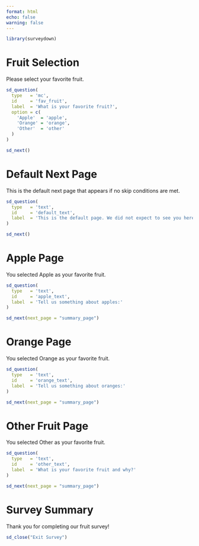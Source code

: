 ```yaml
---
format: html
echo: false
warning: false
---
```


```r
library(surveydown)
```

::: {#initial_page .sd-page}

# Fruit Selection

Please select your favorite fruit.

```r
sd_question(
  type   = 'mc',
  id     = 'fav_fruit',
  label  = 'What is your favorite fruit?',
  option = c(
    'Apple'  = 'apple',
    'Orange' = 'orange',
    'Other'  = 'other'
  )
)

sd_next()
```

:::

::: {#default_page .sd-page}

# Default Next Page

This is the default next page that appears if no skip conditions are met.

```r
sd_question(
  type   = 'text',
  id     = 'default_text',
  label  = 'This is the default page. We did not expect to see you here!'
)

sd_next()
```

:::

::: {#apple_page .sd-page}

# Apple Page

You selected Apple as your favorite fruit.

```r
sd_question(
  type   = 'text',
  id     = 'apple_text',
  label  = 'Tell us something about apples:'
)

sd_next(next_page = "summary_page")
```

:::

::: {#orange_page .sd-page}

# Orange Page

You selected Orange as your favorite fruit.

```r
sd_question(
  type   = 'text',
  id     = 'orange_text',
  label  = 'Tell us something about oranges:'
)

sd_next(next_page = "summary_page")
```

:::

::: {#other_page .sd-page}

# Other Fruit Page

You selected Other as your favorite fruit.

```r
sd_question(
  type   = 'text',
  id     = 'other_text',
  label  = 'What is your favorite fruit and why?'
)

sd_next(next_page = "summary_page")
```

:::

::: {#summary_page .sd-page}

# Survey Summary

Thank you for completing our fruit survey!

```r
sd_close("Exit Survey")
```

:::
